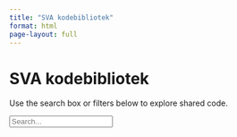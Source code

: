 ```yaml
---
title: "SVA kodebibliotek"
format: html
page-layout: full
---
```


# SVA kodebibliotek

Use the search box or filters below to explore shared code.

<div id="search-container">
  <input id="search-box" type="text" placeholder="Search..." />
</div>

<div id="filters"></div>
<div id="projects"></div>

<script src="filters.js"></script>